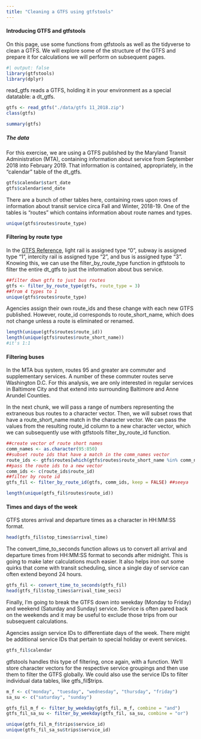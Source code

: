 ```yaml
---
title: "Cleaning a GTFS using gtfstools"
---
```


#### Introducing GTFS and gtfstools

On this page, use some functions from gtfstools as well as the tidyverse to clean a GTFS. We will explore some of the structure of the GTFS and prepare it for calculations we will perform on subsequent pages.

```r
#| output: false
library(gtfstools)
library(dplyr)
```

read_gtfs reads a GTFS, holding it in your environment as a special datatable: a dt_gtfs.

```r

gtfs <- read_gtfs("./data/gtfs 11_2018.zip")
class(gtfs)

summary(gtfs)
```

##### The data

For this exercise, we are using a GTFS published by the Maryland Transit Administration (MTA), containing information about service from September 2018 into February 2019. That information is contained, appropriately, in the "calendar" table of the dt_gtfs.

```r

gtfs$calendar$start_date
gtfs$calendar$end_date

```

There are a bunch of other tables here, containing rows upon rows of information about transit service circa Fall and Winter, 2018-19. One of the tables is "routes" which contains information about route names and types.

```r
unique(gtfs$routes$route_type)
```

#### Filtering by route type

In the [GTFS Reference](https://developers.google.com/transit/gtfs/reference#routestxt), light rail is assigned type "0", subway is assigned type "1", intercity rail is assigned type "2", and bus is assigned type "3". Knowing this, we can use the filter_by_route_type function in gtfstools to filter the entire dt_gtfs to just the information about bus service.

```r
##filter down gtfs to just bus routes
gtfs <- filter_by_route_type(gtfs, route_type = 3)
##from 4 types to 1
unique(gtfs$routes$route_type) 
```

Agencies assign their own route_ids and these change with each new GTFS published. However, route_id corresponds to route_short_name, which does not change unless a route is eliminated or renamed.

```r
length(unique(gtfs$routes$route_id))
length(unique(gtfs$routes$route_short_name))
#it's 1:1
```

#### Filtering buses

In the MTA bus system, routes 95 and greater are commuter and supplementary services. A number of these commuter routes serve Washington D.C. For this analysis, we are only interested in regular services in Baltimore City and that extend into surrounding Baltimore and Anne Arundel Counties.

In the next chunk, we will pass a range of numbers representing the extraneous bus routes to a character vector. Then, we will subset rows that have a route_short_name match in the character vector. We can pass the values from the resulting route_id column to a new character vector, which we can subsequently use with gtfstools filter_by_route_id function.

```r
##create vector of route short names
comm_names <- as.character(95:850)
##subset route ids that have a match in the comm_names vector
route_ids <- gtfs$routes[which(gtfs$routes$route_short_name %in% comm_names), "route_id"]
##pass the route ids to a new vector
comm_ids <- c(route_ids$route_id)
##filter by route id
gtfs_fil <- filter_by_route_id(gtfs, comm_ids, keep = FALSE) ##seeya

length(unique(gtfs_fil$routes$route_id))

```

#### Times and days of the week

GTFS stores arrival and departure times as a character in HH:MM:SS format.

```r
head(gtfs_fil$stop_times$arrival_time)
```

The convert_time_to_seconds function allows us to convert all arrival and departure times from HH:MM:SS format to seconds after midnight. This is going to make later calculations much easier. It also helps iron out some quirks that come with transit scheduling, since a single day of service can often extend beyond 24 hours.

```r
gtfs_fil <- convert_time_to_seconds(gtfs_fil)
head(gtfs_fil$stop_times$arrival_time_secs)
```

Finally, I'm going to break the GTFS down into weekday (Monday to Friday) and weekend (Saturday and Sunday) service. Service is often pared back on the weekends and it may be useful to exclude those trips from our subsequent calculations.

Agencies assign service IDs to differentiate days of the week. There might be additional service IDs that pertain to special holiday or event services.

```r
gtfs_fil$calendar
```

gtfstools handles this type of filtering, once again, with a function. We'll store character vectors for the respective service groupings and then use them to filter the GTFS globally. We could also use the service IDs to filter individual data tables, like gtfs_fil\$trips.

```r
m_f <- c("monday", "tuesday", "wednesday", "thursday", "friday")
sa_su <- c("saturday", "sunday")

gtfs_fil_m_f <- filter_by_weekday(gtfs_fil, m_f, combine = "and")
gtfs_fil_sa_su <- filter_by_weekday(gtfs_fil, sa_su, combine = "or")

unique(gtfs_fil_m_f$trips$service_id)
unique(gtfs_fil_sa_su$trips$service_id)
```
